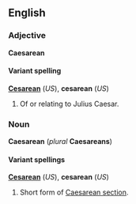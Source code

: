 ==English==
===Adjective===
'''Caesarean'''

====Variant spelling====
'''[[Cesarean]]''' (''US''), '''cesarean''' (''US'')

#Of or relating to Julius Caesar.

===Noun===
'''Caesarean''' (''plural'' '''Caesareans''')

====Variant spellings====
'''[[Cesarean]]''' (''US''), '''cesarean''' (''US'')

#Short form of [[Caesarean section]].